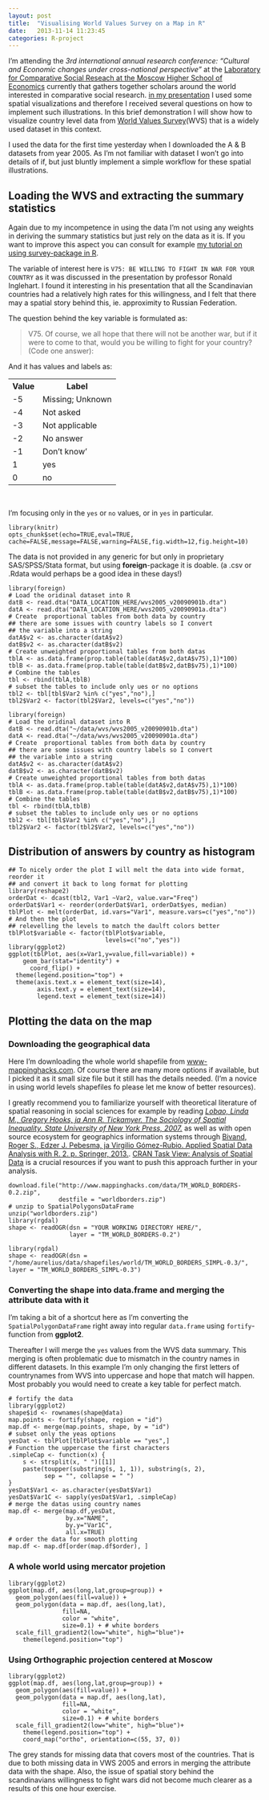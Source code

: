 ```yaml
---
layout: post
title:  "Visualising World Values Survey on a Map in R"
date:   2013-11-14 11:23:45
categories: R-project
---
```


I'm attending the *3rd international annual research conference: "Cultural and Economic changes under cross-national perspective"* at the [Laboratory for Comparative Social Reseach at the Moscow Higher School of Economics](http://lcsr.hse.ru/) currently that gathers together scholars around the world interested in comparative social research. [in my presentation](https://rawgithub.com/muuankarski/attributions/master/attrib_slides.html) I used some spatial visualizations and therefore I received several questions on how to implement such illustrations. In this brief demonstration I will show how to visualize country level data from [World Values Survey](http://www.worldvaluessurvey.org/)(WVS) that is a widely used dataset in this context.

I used the data for the first time yesterday when I downloaded the A & B datasets from year 2005. As I'm not familiar with dataset I won't go into details of if, but just bluntly implement a simple workflow for these spatial illustrations.

## Loading the WVS and extracting the summary statistics

Again due to my incompetence in using the data I'm not using any weights in deriving the summary statistics but just rely on the data as it is. If you want to improve this aspect you can consult for example [my tutorial on using survey-package in R](http://markuskainu.fi/r-tutorial/survey/).

The variable of interest here is `V75: BE WILLING TO FIGHT IN WAR FOR YOUR COUNTRY` as it was discussed in the presentation by professor Ronald Inglehart. I found it interesting in his presentation that all the Scandinavian countries had a relatively high rates for this willingness, and I felt that there may a spatial story behind this, ie. approximity to Russian Federation.

The question behind the key variable is formulated as:

>V75. Of course, we all hope that there will not be another war, but if it were to come to that, would you be
willing to fight for your country? (Code one answer):

And it has values and labels as:

<table>
<tr>
<th>Value</th><th>Label</th>
<tr>
<tr>
<td>-5</td><td>Missing; Unknown</td>
<tr>
<tr>
<td>-4</td><td>Not asked</td>
<tr>
<tr>
<td>-3</td><td>Not applicable</td>
<tr>
<tr>
<td>-2</td><td>No answer</td>
<tr>
<tr>
<td>-1</td><td>Don't know'</td>
<tr>
<tr>
<td>1</td><td>yes</td>
<tr>
<tr>
<td>0</td><td>no</td>
<tr>
</table>
</br>

I'm focusing only in the `yes` or `no` values, or in `yes` in particular.


```rwvsopt
library(knitr)
opts_chunk$set(echo=TRUE,eval=TRUE, cache=FALSE,message=FALSE,warning=FALSE,fig.width=12,fig.height=10)

```


The data is not provided in any generic for but only in proprietary SAS/SPSS/Stata format, but using **foreign**-package it is doable. (a .csv or .Rdata would perhaps be a good idea in these days!)

```rwvs1
library(foreign)
# Load the oridinal dataset into R
datB <- read.dta("DATA_LOCATION_HERE/wvs2005_v20090901b.dta")
datA <- read.dta("DATA_LOCATION_HERE/wvs2005_v20090901a.dta")
# Create  proportional tables from both data by country
## there are some issues with country labels so I convert
## the variable into a string
datA$v2 <- as.character(datA$v2)
datB$v2 <- as.character(datB$v2)
# Create unweighted proportional tables from both datas
tblA <- as.data.frame(prop.table(table(datA$v2,datA$v75),1)*100)
tblB <- as.data.frame(prop.table(table(datB$v2,datB$v75),1)*100)
# Combine the tables
tbl <- rbind(tblA,tblB)
# subset the tables to include only ues or no options
tbl2 <- tbl[tbl$Var2 %in% c("yes","no"),]
tbl2$Var2 <- factor(tbl2$Var2, levels=c("yes","no"))
```


```rwvs2

library(foreign)
# Load the oridinal dataset into R
datB <- read.dta("~/data/wvs/wvs2005_v20090901b.dta")
datA <- read.dta("~/data/wvs/wvs2005_v20090901a.dta")
# Create  proportional tables from both data by country
## there are some issues with country labels so I convert
## the variable into a string
datA$v2 <- as.character(datA$v2)
datB$v2 <- as.character(datB$v2)
# Create unweighted proportional tables from both datas
tblA <- as.data.frame(prop.table(table(datA$v2,datA$v75),1)*100)
tblB <- as.data.frame(prop.table(table(datB$v2,datB$v75),1)*100)
# Combine the tables
tbl <- rbind(tblA,tblB)
# subset the tables to include only ues or no options
tbl2 <- tbl[tbl$Var2 %in% c("yes","no"),]
tbl2$Var2 <- factor(tbl2$Var2, levels=c("yes","no"))
```

## Distribution of answers by country as histogram

```rwvsBarplot
## To nicely order the plot I will melt the data into wide format, reorder it 
## and convert it back to long format for plotting
library(reshape2)
orderDat <- dcast(tbl2, Var1 ~Var2, value.var="Freq")
orderDat$Var1 <- reorder(orderDat$Var1, orderDat$yes, median)
tblPlot <- melt(orderDat, id.vars="Var1", measure.vars=c("yes","no"))
# And then the plot
## relevelling the levels to match the daulft colors better
tblPlot$variable <- factor(tblPlot$variable, 
                           levels=c("no","yes"))
library(ggplot2)
ggplot(tblPlot, aes(x=Var1,y=value,fill=variable)) +
    geom_bar(stat="identity") +
      coord_flip() + 
  theme(legend.position="top") +
  theme(axis.text.x = element_text(size=14),
        axis.text.y = element_text(size=14),
        legend.text = element_text(size=14))

```

## Plotting the data on the map

### Downloading the geographical data

Here I'm downloading the whole world shapefile from [www-mappinghacks.com](http://www-mappinghacks.com). Of course there are many more options if available, but I picked it as it small size file but it still has the details needed. (I'm a novice in using world levels shapefiles fo please let me know of better resources).

I greatly recommend you to familiarize yourself with theoretical literature of spatial reasoning in social sciences for example by reading [*Lobao, Linda M., Gregory Hooks, ja Ann R. Tickamyer. The Sociology of Spatial Inequality. State University of New York Press, 2007.*](http://books.google.ru/books/about/The_Sociology_of_Spatial_Inequality.html?id=67P6jXQ05LAC&redir_esc=y) as well as with open source ecosystem for geographics information systems through [Bivand, Roger S., Edzer J. Pebesma, ja Virgilio Gómez-Rubio. Applied Spatial Data Analysis with R. 2. p. Springer, 2013.](http://www.asdar-book.org/). [CRAN Task View: Analysis of Spatial Data](http://cran.r-project.org/web/views/Spatial.html) is a crucial resources if you want to push this approach further in your analysis. 


```rwvsLoadShape1
download.file("http://www.mappinghacks.com/data/TM_WORLD_BORDERS-0.2.zip", 
              destfile = "worldborders.zip")
# unzip to SpatialPolygonsDataFrame
unzip("worldborders.zip")
library(rgdal)
shape <- readOGR(dsn = "YOUR WORKING DIRECTORY HERE/", 
                 layer = "TM_WORLD_BORDERS-0.2")
```


```rwvsLoadShape2
library(rgdal)
shape <- readOGR(dsn = "/home/aurelius/data/shapefiles/world/TM_WORLD_BORDERS_SIMPL-0.3/", layer = "TM_WORLD_BORDERS_SIMPL-0.3")
```

### Converting the shape into data.frame and merging the attribute data with it

I'm taking a bit of a shortcut here as I'm converting the `SpatialPolygonDataFrame` right away into regular `data.frame` using `fortify`-function from **ggplot2**.

Thereafter I will merge the `yes` values from the WVS data summary. This merging is often problematic due to mismatch in the country names in different datasets. In this example I'm only changing the first letters of countrynames from WVS into uppercase and hope that match will happen. Most probably you would need to create a key table for perfect match.


```rwvsMungeShape
# fortify the data
library(ggplot2)
shape$id <- rownames(shape@data)
map.points <- fortify(shape, region = "id")
map.df <- merge(map.points, shape, by = "id")
# subset only the yeas options
yesDat <- tblPlot[tblPlot$variable == "yes",]
# Function the uppercase the first characters
.simpleCap <- function(x) {
    s <- strsplit(x, " ")[[1]]
    paste(toupper(substring(s, 1, 1)), substring(s, 2),
          sep = "", collapse = " ")
}
yesDat$Var1 <- as.character(yesDat$Var1)
yesDat$Var1C <- sapply(yesDat$Var1, .simpleCap)
# merge the datas using country names
map.df <- merge(map.df,yesDat,
                by.x="NAME",
                by.y="Var1C", 
                all.x=TRUE)
# order the data for smooth plotting
map.df <- map.df[order(map.df$order), ]
```

### A whole world using mercator projetion

```rwvsMercator
library(ggplot2)
ggplot(map.df, aes(long,lat,group=group)) +
  geom_polygon(aes(fill=value)) +
  geom_polygon(data = map.df, aes(long,lat), 
               fill=NA, 
               color = "white",
               size=0.1) + # white borders
  scale_fill_gradient2(low="white", high="blue")+
    theme(legend.position="top")
```

### Using Orthographic projection centered at Moscow


```rwvsOrtho
library(ggplot2)
ggplot(map.df, aes(long,lat,group=group)) +
  geom_polygon(aes(fill=value)) +
  geom_polygon(data = map.df, aes(long,lat), 
               fill=NA, 
               color = "white",
               size=0.1) + # white borders
  scale_fill_gradient2(low="white", high="blue")+
    theme(legend.position="top") +
    coord_map("ortho", orientation=c(55, 37, 0))
```

The grey stands for missing data that covers most of the countries. That is due to both missing data in VWS 2005 and errors in merging the attribute data with the shape. Also, the issue of spatial story behind the scandinavians willingness to fight wars did not become much clearer as a results of this one hour exercise.





[jekyll-gh]: https://github.com/mojombo/jekyll
[jekyll]:    http://jekyllrb.com
